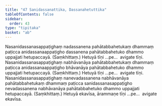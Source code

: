 ```yaml
---
title: "47 Sanidassanattika, Dassanahetuttika"
tableOfContents: false
sidebar:
  order: 43
type: "tipitaka"
basket: "ab"
---
```



<DynamicBreadcrumb />

<Division number="56">

<Paragraph number="177">
Nasanidassanasappaṭighaṃ nadassanena pahātabbahetukaṃ dhammaṃ paṭicca anidassanaappaṭigho dassanena pahātabbahetuko dhammo uppajjati hetupaccayā. (Saṃkhittaṃ.) Hetuyā tīṇi …pe…  avigate tīṇi.
</Paragraph>

<Paragraph number="178">
Nasanidassanasappaṭighaṃ nabhāvanāya pahātabbahetukaṃ dhammaṃ paṭicca anidassanaappaṭigho bhāvanāya pahātabbahetuko dhammo uppajjati hetupaccayā. (Saṃkhittaṃ.) Hetuyā tīṇi …pe…  avigate tīṇi.
</Paragraph>

<Paragraph number="179">
Nasanidassanasappaṭighaṃ nanevadassanena nabhāvanāya pahātabbahetukaṃ dhammaṃ paṭicca sanidassanasappaṭigho nevadassanena nabhāvanāya pahātabbahetuko dhammo uppajjati hetupaccayā. (Saṃkhittaṃ.) Hetuyā ekavīsa, ārammaṇe tīṇi …pe…  avigate ekavīsa.
</Paragraph>
</Division>